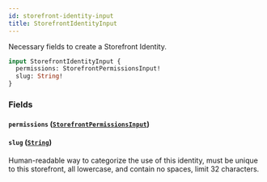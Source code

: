 ```yaml
---
id: storefront-identity-input
title: StorefrontIdentityInput
---
```



Necessary fields to create a Storefront Identity.


```graphql
input StorefrontIdentityInput {
  permissions: StorefrontPermissionsInput!
  slug: String!
}
```


### Fields

#### `permissions` ([`StorefrontPermissionsInput`](/developers/demandhq-apis/demand-api/graphql/reference/inputs/storefront-permissions-input))




#### `slug` ([`String`](/developers/demandhq-apis/demand-api/graphql/reference/scalars/string))

Human-readable way to categorize the use of this identity, must be unique to
this storefront, all lowercase, and contain no spaces, limit 32 characters.




